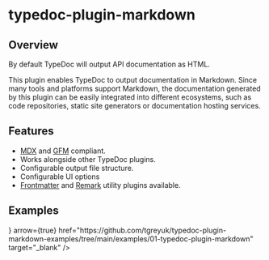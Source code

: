 
# typedoc-plugin-markdown

<PackageDescription pjson={pjson} />

## Overview

By default TypeDoc will output API documentation as HTML.

This plugin enables TypeDoc to output documentation in Markdown. Since many tools and platforms support Markdown, the documentation generated by this plugin can be easily integrated into different ecosystems, such as code repositories, static site generators or documentation hosting services.

## Features

- [MDX](https://mdxjs.com/) and [GFM](https://github.github.com/gfm/) compliant.
- Works alongside other TypeDoc plugins.
- Configurable output file structure.
- Configurable UI options
- [Frontmatter](/plugins/frontmatter) and [Remark](/plugins/remark) utility plugins available.

## Examples

<Cards num={2}>
  <Cards.Card
    title="View on Github"
    icon={<FontAwesomeIcon icon={faGithub} />}
    arrow={true}
    href="https://github.com/tgreyuk/typedoc-plugin-markdown-examples/tree/main/examples/01-typedoc-plugin-markdown"
    target="_blank"
  />
</Cards>
